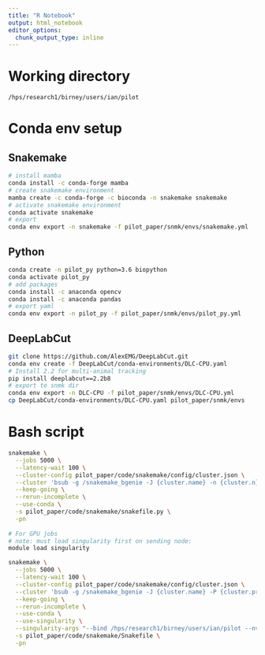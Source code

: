 ```yaml
---
title: "R Notebook"
output: html_notebook
editor_options: 
  chunk_output_type: inline
---
```


# Working directory

`/hps/research1/birney/users/ian/pilot`

# Conda env setup

## Snakemake

```bash
# install mamba
conda install -c conda-forge mamba
# create snakemake environment
mamba create -c conda-forge -c bioconda -n snakemake snakemake
# activate snakemake environment
conda activate snakemake
# export
conda env export -n snakemake -f pilot_paper/snmk/envs/snakemake.yml
```

## Python

```bash
conda create -n pilot_py python=3.6 biopython
conda activate pilot_py
# add packages
conda install -c anaconda opencv
conda install -c anaconda pandas
# export yaml
conda env export -n pilot_py -f pilot_paper/snmk/envs/pilot_py.yml
```

## DeepLabCut

```bash
git clone https://github.com/AlexEMG/DeepLabCut.git
conda env create -f DeepLabCut/conda-environments/DLC-CPU.yaml
# Install 2.2 for multi-animal tracking
pip install deeplabcut==2.2b8
# export to snmk dir
conda env export -n DLC-CPU -f pilot_paper/snmk/envs/DLC-CPU.yml
cp DeepLabCut/conda-environments/DLC-CPU.yaml pilot_paper/snmk/envs
```

# Bash script

```bash
snakemake \
  --jobs 5000 \
  --latency-wait 100 \
  --cluster-config pilot_paper/code/snakemake/config/cluster.json \
  --cluster 'bsub -g /snakemake_bgenie -J {cluster.name} -n {cluster.n} -M {cluster.memory} -o {cluster.output} -e {cluster.error}' \
  --keep-going \
  --rerun-incomplete \
  --use-conda \
  -s pilot_paper/code/snakemake/snakefile.py \
  -pn
  
# For GPU jobs
# note: must load singularity first on sending node:
module load singularity

snakemake \
  --jobs 5000 \
  --latency-wait 100 \
  --cluster-config pilot_paper/code/snakemake/config/cluster.json \
  --cluster 'bsub -g /snakemake_bgenie -J {cluster.name} -P {cluster.project} -gpu {cluster.gpu} -n {cluster.n} -M {cluster.memory} -o {cluster.output} -e {cluster.error}' \
  --keep-going \
  --rerun-incomplete \
  --use-conda \
  --use-singularity \
  --singularity-args "--bind /hps/research1/birney/users/ian/pilot --nv" \
  -s pilot_paper/code/snakemake/Snakefile \
  -pn

```
